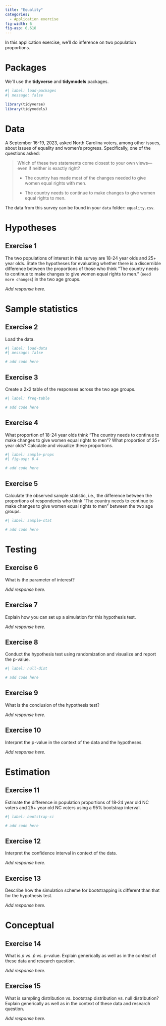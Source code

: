 ```yaml
---
title: "Equality"
categories: 
  - Application exercise
fig-width: 6
fig-asp: 0.618
---
```


In this application exercise, we'll do inference on two population proportions.

# Packages

We'll use the **tidyverse** and **tidymodels** packages.

```r
#| label: load-packages
#| message: false

library(tidyverse)
library(tidymodels)
```

# Data

A September 16-19, 2023, asked North Carolina voters, among other issues, about issues of equality and women's progress. Specifically, one of the questions asked:

> Which of these two statements come closest to your own views---even if neither is exactly right?
>
> -   The country has made most of the changes needed to give women equal rights with men.
>
> -   The country needs to continue to make changes to give women equal rights to men.

The data from this survey can be found in your `data` folder: `equality.csv`.

# Hypotheses

## Exercise 1

The two populations of interest in this survey are 18-24 year olds and 25+ year olds. State the hypotheses for evaluating whether there is a discernible difference between the proportions of those who think "The country needs to continue to make changes to give women equal rights to men." (`need more changes`) in the two age groups.

*Add response here.*

# Sample statistics

## Exercise 2

Load the data.

```r
#| label: load-data
#| message: false

# add code here
```

## Exercise 3

Create a 2x2 table of the responses across the two age groups.

```r
#| label: freq-table

# add code here
```

## Exercise 4

What proportion of 18-24 year olds think "The country needs to continue to make changes to give women equal rights to men"? What proportion of 25+ year olds? Calculate and visualize these proportions.

```r
#| label: sample-props
#| fig-asp: 0.4

# add code here
```

## Exercise 5

Calculate the observed sample statistic, i.e., the difference between the proportions of respondents who think "The country needs to continue to make changes to give women equal rights to men" between the two age groups.

```r
#| label: sample-stat

# add code here
```

# Testing

## Exercise 6

What is the parameter of interest?

*Add response here.*

## Exercise 7

Explain how you can set up a simulation for this hypothesis test.

*Add response here.*

## Exercise 8

Conduct the hypothesis test using randomization and visualize and report the p-value.

```r
#| label: null-dist

# add code here
```

## Exercise 9

What is the conclusion of the hypothesis test?

*Add response here.*

## Exercise 10

Interpret the p-value in the context of the data and the hypotheses.

*Add response here.*

# Estimation

## Exercise 11

Estimate the difference in population proportions of 18-24 year old NC voters and 25+ year old NC voters using a 95% bootstrap interval.

```r
#| label: bootstrap-ci

# add code here
```

## Exercise 12

Interpret the confidence interval in context of the data.

*Add response here.*

## Exercise 13

Describe how the simulation scheme for bootstrapping is different than that for the hypothesis test.

*Add response here.*

# Conceptual

## Exercise 14

What is $p$ vs. $\hat{p}$ vs. p-value. Explain generically as well as in the context of these data and research question.

*Add response here.*

## Exercise 15

What is sampling distribution vs. bootstrap distribution vs. null distribution? Explain generically as well as in the context of these data and research question.

*Add response here.*
